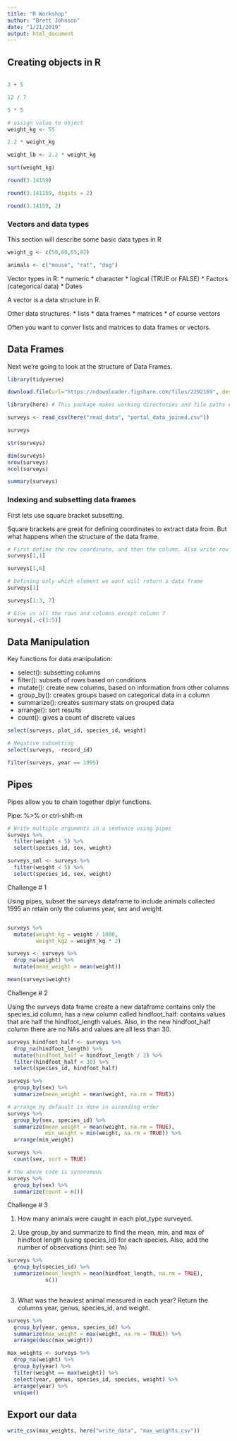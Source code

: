```yaml
---
title: "R Workshop"
author: "Brett Johnson"
date: "1/21/2019"
output: html_document
---
```


## Creating objects in R

```r

```


```r

3 + 5

12 / 7 

5 * 5

# assign value to object 
weight_kg <- 55

2.2 * weight_kg

weight_lb <- 2.2 * weight_kg

sqrt(weight_kg)

round(3.14159)

round(3.141159, digits = 2) 

round(3.14159, 2)
```

### Vectors and data types

This section will describe some basic data types in R

```r

weight_g <- c(50,60,65,82)

animals <- c("mouse", "rat", "dog")
```

Vector types in R:
* numeric
* character
* logical (TRUE or FALSE)
* Factors (categorical data) 
* Dates 

A vector is a data structure in R.

Other data structures:
* lists
* data frames
* matrices
* of course vectors

Often you want to conver lists and matrices to data frames or vectors.

## Data Frames

Next we're going to look at the structure of Data Frames.

```r
library(tidyverse)

download.file(url="https://ndownloader.figshare.com/files/2292169", destfile = "read_data/portal_data_joined.csv") 

library(here) # This package makes working directories and file paths easy

surveys <- read_csv(here("read_data", "portal_data_joined.csv"))

surveys

str(surveys)

dim(surveys)
nrow(surveys)
ncol(surveys)

summary(surveys)
```

### Indexing and subsetting data frames

First lets use square bracket subsetting.

Square brackets are great for defining coordinates to extract data from. But what happens when the structure of the data frame. 

```r

# First define the row coordinate, and then the column. Also write row and then column
surveys[1,1]

surveys[1,6]

# Defining only which element we want will return a data frame
surveys[1]

surveys[1:3, 7]

# Give us all the rows and columns except column 7
surveys[,-c(1:5)]
```

## Data Manipulation

Key functions for data manipulation:

* select(): subsetting columns
* filter(): subsets of rows based on conditions
* mutate(): create new columns, based on information from other columns 
* group_by(): creates groups based on categorical data in a column 
* summarize(): creates summary stats on grouped data
* arrange(): sort results
* count(): gives a count of discrete values

```r
select(surveys, plot_id, species_id, weight)

# Negative subsetting
select(surveys, -record_id)

filter(surveys, year == 1995)


```

## Pipes

Pipes allow you to chain together dplyr functions.

Pipe: %>% or ctrl-shift-m

```r
# Write multiple arguments in a sentence using pipes
surveys %>% 
  filter(weight < 5) %>% 
  select(species_id, sex, weight)

surveys_sml <- surveys %>% 
  filter(weight < 5) %>% 
  select(species_id, sex, weight)
```


Challenge # 1

Using pipes, subset the surveys dataframe to include animals collected 1995 an retain only the columns year, sex and weight.

```r

```

```r
surveys %>% 
  mutate(weight_kg = weight / 1000,
         weight_kg2 = weight_kg * 2)

surveys <- surveys %>% 
  drop_na(weight) %>% 
  mutate(mean_weight = mean(weight))

mean(surveys$weight)
```

Challenge # 2

Using the surveys data frame create a new dataframe contains only the species_id column, has a new column called hindfoot_half: contains values that are half the hindfoot_length values. Also, in the new hindfoot_half column there are no NAs and values are all less than 30.

```r
surveys_hindfoot_half <- surveys %>% 
  drop_na(hindfoot_length) %>% 
  mutate(hindfoot_half = hindfoot_length / 2) %>% 
  filter(hindfoot_half < 30) %>% 
  select(species_id, hindfoot_half)
```


```r
surveys %>% 
  group_by(sex) %>% 
  summarize(mean_weight = mean(weight, na.rm = TRUE)) 

# arrange by defaualt is done in ascending order
surveys %>% 
  group_by(sex, species_id) %>% 
  summarize(mean_weight = mean(weight, na.rm = TRUE),
            min_weight = min(weight, na.rm = TRUE)) %>% 
  arrange(min_weight)

```


```r
surveys %>% 
  count(sex, sort = TRUE)

# the above code is synonomous
surveys %>% 
  group_by(sex) %>% 
  summarize(count = n())

```

Challenge # 3

1. How many animals were caught in each plot_type surveyed.

2. Use group_by and summarize to find the mean, min, and max of hindfoot length (using species_id) for each species. Also, add the number of observations (hint: see ?n)

```r
surveys %>% 
  group_by(species_id) %>% 
  summarize(mean_length = mean(hindfoot_length, na.rm = TRUE),
            n())
  
```

3. What was the heaviest animal measured in each year? Return the columns year, genus, species_id, and weight.

```r

surveys %>% 
  group_by(year, genus, species_id) %>% 
  summarize(max_weight = max(weight, na.rm = TRUE)) %>% 
  arrange(desc(max_weight)) 

max_weights <- surveys %>% 
  drop_na(weight) %>% 
  group_by(year) %>% 
  filter(weight == max(weight)) %>% 
  select(year, genus, species_id, species, weight) %>% 
  arrange(year) %>% 
  unique()

```

## Export our data
```r
write_csv(max_weights, here("write_data", "max_weights.csv"))
```

